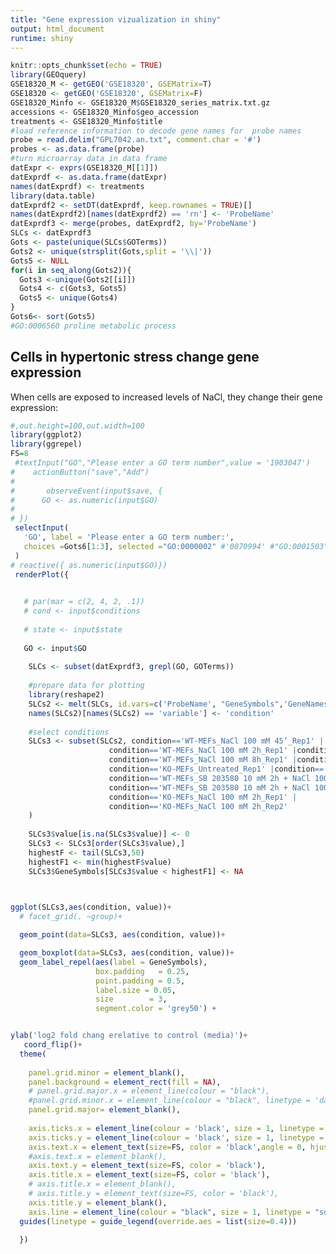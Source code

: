 ```yaml
---
title: "Gene expression vizualization in shiny"
output: html_document
runtime: shiny
---
```


```r
knitr::opts_chunk$set(echo = TRUE)
library(GEOquery)
GSE18320_M <- getGEO('GSE18320', GSEMatrix=T)
GSE18320 <- getGEO('GSE18320', GSEMatrix=F)
GSE18320_Minfo <- GSE18320_M$GSE18320_series_matrix.txt.gz
accessions <- GSE18320_Minfo$geo_accession
treatments <- GSE18320_Minfo$title
#load reference information to decode gene names for  probe names
probe = read.delim("GPL7042.an.txt", comment.char = '#')
probes <- as.data.frame(probe)
#turn microarray data in data frame
datExpr <- exprs(GSE18320_M[[1]])
datExprdf <- as.data.frame(datExpr)
names(datExprdf) <- treatments
library(data.table)
datExprdf2 <- setDT(datExprdf, keep.rownames = TRUE)[]
names(datExprdf2)[names(datExprdf2) == 'rn'] <- 'ProbeName' 
datExprdf3 <- merge(probes, datExprdf2, by='ProbeName')
SLCs <- datExprdf3
Gots <- paste(unique(SLCs$GOTerms))
Gots2 <- unique(strsplit(Gots,split = '\\|'))
Gots5 <- NULL
for(i in seq_along(Gots2)){
  Gots3 <-unique(Gots2[[i]])
  Gots4 <- c(Gots3, Gots5)
  Gots5 <- unique(Gots4)
}
Gots6<- sort(Gots5)
#GO:0006560 proline metabolic process


```

## Cells in hypertonic stress change gene expression

When cells are exposed to increased levels of NaCl, they change their gene expression:

```r
#,out.height=100,out.width=100
library(ggplot2)
library(ggrepel)
FS=8
 #textInput("GO","Please enter a GO term number",value = '1903047')
#    actionButton("save","Add")
# 
#       observeEvent(input$save, {
#      GO <- as.numeric(input$GO)
#  
# })
 selectInput(
   'GO', label = 'Please enter a GO term number:',
   choices =Gots6[1:3], selected ="GO:0000002" #'0070994' #"GO:0001503"  #Gots5 c('1903047', '1905897', '0070994')
 )
# reactive({ as.numeric(input$GO)})
 renderPlot({
   

   # par(mar = c(2, 4, 2, .1))
   # cond <- input$conditions
   
   # state <- input$state
   
   GO <- input$GO
    
    SLCs <- subset(datExprdf3, grepl(GO, GOTerms))
    
    #prepare data for plotting
    library(reshape2)
    SLCs2 <- melt(SLCs, id.vars=c('ProbeName', "GeneSymbols",'GeneNames', "GOTerms", 'GemmaIDs', 'NCBIids' ))
    names(SLCs2)[names(SLCs2) == 'variable'] <- 'condition'
    
    #select conditions
    SLCs3 <- subset(SLCs2, condition=='WT-MEFs_NaCl 100 mM 45’_Rep1' | condition=='WT-MEFs_NaCl 100 mM 45’_Rep2' |
                      condition=='WT-MEFs_NaCl 100 mM 2h_Rep1' |condition=='WT-MEFs_NaCl 100 mM 2h_Rep2' |
                      condition=='WT-MEFs_NaCl 100 mM 8h_Rep1' |condition=='WT-MEFs_NaCl 100 mM 8h_Rep2' |
                      condition=='KO-MEFs_Untreated_Rep1' |condition=='KO-MEFs_Untreated_Rep2' |
                      condition=='WT-MEFs_SB 203580 10 mM 2h + NaCl 100 mM 2h_Rep1' |
                      condition=='WT-MEFs_SB 203580 10 mM 2h + NaCl 100 mM 2h_Rep2' |
                      condition=='KO-MEFs_NaCl 100 mM 2h_Rep1' |
                      condition=='KO-MEFs_NaCl 100 mM 2h_Rep2' 
    )
    
    SLCs3$value[is.na(SLCs3$value)] <- 0
    SLCs3 <- SLCs3[order(SLCs3$value),] 
    highestF <- tail(SLCs3,50)
    highestF1 <- min(highestF$value)
    SLCs3$GeneSymbols[SLCs3$value < highestF1] <- NA
    


ggplot(SLCs3,aes(condition, value))+
  # facet_grid(. ~group)+

  geom_point(data=SLCs3, aes(condition, value))+

  geom_boxplot(data=SLCs3, aes(condition, value))+
  geom_label_repel(aes(label = GeneSymbols),
                   box.padding   = 0.25,
                   point.padding = 0.5,
                   label.size = 0.05,
                   size        = 3,
                   segment.color = 'grey50') +


ylab('log2 fold chang erelative to control (media)')+
   coord_flip()+
  theme(
    
    panel.grid.minor = element_blank(),
    panel.background = element_rect(fill = NA),
    # panel.grid.major.x = element_line(colour = "black"),
    #panel.grid.minor.x = element_line(colour = "black", linetype = 'dashed'),
    panel.grid.major= element_blank(),
    
    axis.ticks.x = element_line(colour = 'black', size = 1, linetype = 'solid'),
    axis.ticks.y = element_line(colour = 'black', size = 1, linetype = 'solid'),
    axis.text.x = element_text(size=FS, color = 'black',angle = 0, hjust = 0.5, vjust = 0.3),
    #axis.text.x = element_blank(),
    axis.text.y = element_text(size=FS, color = 'black'),
    axis.title.x = element_text(size=FS, color = 'black'),
    # axis.title.x = element_blank(),
    # axis.title.y = element_text(size=FS, color = 'black'),
    axis.title.y = element_blank(),
    axis.line = element_line(colour = "black", size = 1, linetype = "solid")) +
  guides(linetype = guide_legend(override.aes = list(size=0.4)))

  })

```


